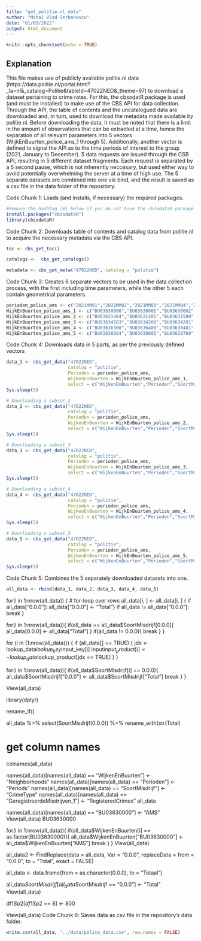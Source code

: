 ```yaml
---
title: "get_politie.nl_data"
author: "Mihai Vlad Serbanescu"
date: "01/03/2022"
output: html_document
---
```


```r
knitr::opts_chunk$set(echo = TRUE)
```

## Explanation

This file makes use of publicly available politie.nl data (https://data.politie.nl/portal.html?_la=nl&_catalog=Politie&tableId=47022NED&_theme=97) to download a dataset pertaining to crime rates. For this, the cbsodatR package is used (and must be installed) to make use of the CBS API for data collection. Through the API, the table of contents and the uncatalogued data are downloaded and, in turn, used to download the metadata made available by politie.nl. Before downloading the data, it must be noted that there is a limit in the amount of observations that can be extracted at a time, hence the separation of all relevant parameters into 5 vectors (WijkEnBuurten_police_ams_1 through 5). Additionally, another vector is defined to signal the API as to the time periods of interest to the group (2021, January to December). 5 data requests are issued through the CSB API, resulting in 5 different dataset fragments. Each request is separated by a 5 second pause, which is not inherently neccesary, but used either way to avoid potentially overwhelming the server at a time of high use. The 5 separate datasets are combined into one vie bind, and the result is saved as a csv file in the data folder of the repository. 

Code Chunk 1: Loads (and installs, if necessary) the required packages.
```r
#Remove the hashtag (#) below if you do not have the cbsodataR package installed, as this code requires it
install.packages("cbsodataR")
library(cbsodataR)
```

Code Chunk 2: Downloads table of contents and catalog data from politie.nl to acquire the necessary metadata via the CBS API.
```r
toc <- cbs_get_toc()

catalogs <-  cbs_get_catalogs()

metadata <- cbs_get_meta("47022NED", catalog = "politie")
```

Code Chunk 3: Creates 6 separate vectors to be used in the data collection process, with the first including time parameters, while the other 5 each contain geometrical parameters.
```r
perioden_police_ams <- c("2021MM01","2021MM02","2021MM03","2021MM04","2021MM05","2021MM06","2021MM07","2021MM08","2021MM09","2021MM10","2021MM11","2021MM12")
WijkEnBuurten_police_ams_1 <- c("BU03630000","BU03630001","BU03630002","BU03630003","BU03630004","BU03630100","BU03630101","BU03630102","BU03630103","BU03630104","BU03630105","BU03630106","BU03630107","BU03630200","BU03630201","BU03630202","BU03630203","BU03630300","BU03630301","BU03630302","BU03630303","BU03630304","BU03630305","BU03630306","BU03630400","BU03630401","BU03630402","BU03630403","BU03630404","BU03630405","BU03630406","BU03630407","BU03630408","BU03630500","BU03630501","BU03630502","BU03630503","BU03630505","BU03630506","BU03630600","BU03630602","BU03630603","BU03630604","BU03630605","BU03630606","BU03630607","BU03630608","BU03630609","BU03630610","BU03630611","BU03630700","BU03630701","BU03630702","BU03630703","BU03630704","BU03630705","BU03630706","BU03630707","BU03630800","BU03630801","BU03630803","BU03630804","BU03630900","BU03630901","BU03630902","BU03630903","BU03630904","BU03630905","BU03630907","BU03630908","BU03631000","BU03631001","BU03631002","BU03631003","BU03631004","BU03631005","BU03631006","BU03631007","BU03631100","BU03631102","BU03631103","BU03631104","BU03631105","BU03631107","BU03631109","BU03631200","BU03631201","BU03631300","BU03631301","BU03631302","BU03631303","BU03631304","BU03631305","BU03631306","BU03631307","BU03631400","BU03631401","BU03631402","BU03631403")
WijkEnBuurten_police_ams_2 <- c("BU03631404","BU03631405","BU03631500","BU03631501","BU03631502","BU03631503","BU03631600","BU03631601","BU03631602","BU03631700","BU03631800","BU03631801","BU03631900","BU03631901","BU03631902","BU03632000","BU03632001","BU03632002","BU03632100","BU03632101","BU03632200","BU03632201","BU03632300","BU03632301","BU03632302","BU03632303","BU03632304","BU03632400","BU03632401","BU03632402","BU03632403","BU03632404","BU03632500","BU03632501","BU03632502","BU03632503","BU03632600","BU03632601","BU03632602","BU03632700","BU03632701","BU03632702","BU03632800","BU03632801","BU03632802","BU03632803","BU03632900","BU03632901","BU03632902","BU03633000","BU03633001","BU03633100","BU03633101","BU03633102","BU03633200","BU03633201","BU03633202","BU03633203","BU03633300","BU03633301","BU03633302","BU03633303","BU03633304","BU03633305","BU03633306","BU03633307","BU03633308","BU03633309","BU03633310","BU03633400","BU03633402","BU03633403","BU03633404","BU03633405","BU03633406","BU03633500","BU03633501","BU03633502","BU03633504","BU03633505","BU03633600","BU03633601","BU03633700","BU03633702","BU03633703","BU03633704","BU03633705","BU03633706","BU03633802","BU03633803","BU03633900","BU03633901","BU03633902","BU03633903","BU03634000","BU03634001","BU03634002","BU03634100","BU03634101","BU03634102")
WijkEnBuurten_police_ams_3 <- c("BU03634103","BU03634200","BU03634201","BU03634202","BU03634203","BU03634300","BU03634301","BU03634400","BU03634401","BU03634402","BU03634403","BU03634404","BU03634405","BU03634500","BU03634501","BU03634600","BU03634601","BU03634602","BU03634603","BU03634700","BU03634701","BU03634702","BU03634703","BU03634704","BU03634705","BU03634706","BU03634707","BU03634708","BU03634709","BU03634800","BU03634801","BU03634802","BU03634803","BU03634804","BU03634805","BU03634900","BU03634901","BU03634902","BU03634903","BU03634904","BU03634905","BU03635000","BU03635001","BU03635003","BU03635005","BU03635006","BU03635100","BU03635101","BU03635102","BU03635200","BU03635201","BU03635202","BU03635203","BU03635206","BU03635207","BU03635300","BU03635301","BU03635400","BU03635401","BU03635402","BU03635403","BU03635404","BU03635501","BU03635502","BU03635503","BU03635504","BU03635505","BU03635506","BU03635507","BU03635508","BU03635600","BU03635601","BU03635602","BU03635603","BU03635604","BU03635605","BU03635606","BU03635607","BU03635608","BU03635700","BU03635701","BU03635702","BU03635801","BU03635804","BU03635805","BU03635806","BU03635807","BU03635808","BU03635809","BU03635900","BU03635901","BU03636000","BU03636001","BU03636002","BU03636100","BU03636101","BU03636102","BU03636103","BU03636200","BU03636201")
WijkEnBuurten_police_ams_4 <- c("BU03636300","BU03636400","BU03636401","BU03636402","BU03636403","BU03636404","BU03636500","BU03636501","BU03636502","BU03636503","BU03636601","BU03636602","BU03636603","BU03636604","BU03636605","BU03636606","BU03636700","BU03636701","BU03636800","BU03636801","BU03636802","BU03636803","BU03636804","BU03636805","BU03636900","BU03636902","BU03636909","BU03636910","BU03636911","BU03636912","BU03637000","BU03637001","BU03637002","BU03637003","BU03637004","BU03637005","BU03637102","BU03637104","BU03637105","BU03637106","BU03637107","BU03637200","BU03637201","BU03637202","BU03637300","BU03637301","BU03637302","BU03637303","BU03637304","BU03637305","BU03637306","BU03637307","BU03637308","BU03637309","BU03637400","BU03637401","BU03637402","BU03637500","BU03637501","BU03637502","BU03637503","BU03637600","BU03637601","BU03637700","BU03637701","BU03637702","BU03637703","BU03637704","BU03637705","BU03637800","BU03637801","BU03637802","BU03637803","BU03637804","BU03637900","BU03637901","BU03638000","BU03638001","BU03638002","BU03638100","BU03638101","BU03638102","BU03638103","BU03638104","BU03638200","BU03638201","BU03638202","BU03638203","BU03638300","BU03638301","BU03638400","BU03638401","BU03638402","BU03638500","BU03638501","BU03638502","BU03638600","BU03638601","BU03638602","BU03638603")
WijkEnBuurten_police_ams_5 <- c("BU03638604","BU03638605","BU03638700","BU03638701","BU03638702","BU03638703","BU03638704","BU03638705","BU03638800","BU03638801","BU03638802","BU03638803","BU03638804","BU03638805","BU03638806","BU03638807","BU03638808","BU03638809","BU03638900","BU03638901","BU03638902","BU03638903","BU03639000","BU03639002","BU03639003","BU03639004","BU03639008","BU03639009","BU03639100","BU03639101","BU03639102","BU03639103","BU03639200","BU03639201","BU03639202","BU03639203","BU03639204","BU03639205","BU03639206","BU03639500","BU03639501","BU03639502","BU03639600","BU03639601","BU03639602","BU03639603","BU03639604","BU03639605","BU03639606","BU03639700","BU03639701","BU03639702","BU03639703","BU03639800","BU03639801")
```

Code Chunk 4: Downloads data in 5 parts, as per the previously defined vectors
```r
data_1 <- cbs_get_data("47022NED", 
                       catalog = "politie",
                       Perioden = perioden_police_ams,
                       WijkenEnBuurten = WijkEnBuurten_police_ams_1,
                       select = c("WijkenEnBuurten","Perioden","SoortMisdrijf","GeregistreerdeMisdrijven_1"))
Sys.sleep(5)

# Downloading a subset_2
data_2 <- cbs_get_data("47022NED", 
                       catalog = "politie",
                       Perioden = perioden_police_ams,
                       WijkenEnBuurten = WijkEnBuurten_police_ams_2,
                       select = c("WijkenEnBuurten","Perioden","SoortMisdrijf","GeregistreerdeMisdrijven_1"))
Sys.sleep(5)

# Downloading a subset_3
data_3 <- cbs_get_data("47022NED", 
                       catalog = "politie",
                       Perioden = perioden_police_ams,
                       WijkenEnBuurten = WijkEnBuurten_police_ams_3,
                       select = c("WijkenEnBuurten","Perioden","SoortMisdrijf","GeregistreerdeMisdrijven_1"))
Sys.sleep(5)

# Downloading a subset_4
data_4 <- cbs_get_data("47022NED", 
                       catalog = "politie",
                       Perioden = perioden_police_ams,
                       WijkenEnBuurten = WijkEnBuurten_police_ams_4,
                       select = c("WijkenEnBuurten","Perioden","SoortMisdrijf","GeregistreerdeMisdrijven_1"))
Sys.sleep(5)

# Downloading a subset_5
data_5 <- cbs_get_data("47022NED", 
                       catalog = "politie",
                       Perioden = perioden_police_ams,
                       WijkenEnBuurten = WijkEnBuurten_police_ams_5,
                       select = c("WijkenEnBuurten","Perioden","SoortMisdrijf","GeregistreerdeMisdrijven_1"))
Sys.sleep(5)
```

Code Chunk 5: Combines the 5 separately downloaded datasets into one.
```r
all_data <- rbind(data_1, data_2, data_3, data_4, data_5)
```

for(i in 1:nrow(all_data)) {       # for-loop over rows
  all_data[i, ] <- all_data[i, ] {
  if all_data["0.0.0"]:
    all_data["0.0.0"] <- "Total"}
  if all_data != all_data["0.0.0"]:
      break
}



for(i in 1:nrow(all_data)){
  if(all_data == all_data$SoortMisdrijf[0.0.0]{
    all_data[0.0.0] <- all_data["Total"]
  }
  if(all_data != 0.0.0){
    break
  }
}


for (i in (1:nrow(all_data))) {
  if (all_data[] == TRUE) {
    jdx <- lookup_data$lookup_key %in% input$input_key[i]
    input$input_product[i] <- lookup_data$lookup_product[jdx == TRUE]
  }
}


for(i in 1:nrow(all_data)){
  if(all_data$SoortMisdrijf[i] == 0.0.0){
    all_data$SoortMisdrijf["0.0.0"] <- all_data$SoortMisdrijf["Total"]
    break
  }
}



View(all_data)


library(dplyr)

rename_if()

all_data %>% 
  select(SoortMisdrijf(0.0.0)) %>% 
  rename_with(str(Total)


# get column names
colnames(all_data)

names(all_data)[names(all_data) == "WijkenEnBuurten"] <- "Neighborhoods"
names(all_data)[names(all_data) == "Perioden"] <- "Periods"
names(all_data)[names(all_data) == "SoortMisdrijf"] <- "CrimeType"
names(all_data)[names(all_data) == "GeregistreerdeMisdrijven_1"] <- "RegisteredCrimes"
all_data






names(all_data)[names(all_data) == "BU03630000"] <- "AMS"
View(all_data)
BU03630000




for(i in 1:nrow(all_data)){
  if(all_data$WijkenEnBuurten[i] == as.factor(BU03630000)){
    all_data$WijkenEnBuurten["BU03630000"] <- all_data$WijkenEnBuurten["AMS"]
    break
  }
}
View(all_data)
















all_data2 <- FindReplace(data = all_data, Var = "0.0.0", replaceData =
                       from = "0.0.0", to = "Total", exact = FALSE)



all_data <- data.frame(from = as.character(0.0.0), to = "Totaal")


all_data$SoortMisdrijf[all_data$SoortMisdrijf == "0.0.0"] <- "Total"
View(all_data)

df1$Sp2[df1$Sp2 == 8] <- 800







View(all_data)
Code Chunk 6: Saves data as csv file in the repository's data folder.
```r
write.csv(all_data, "../data/police_data.csv", row.names = FALSE)
```